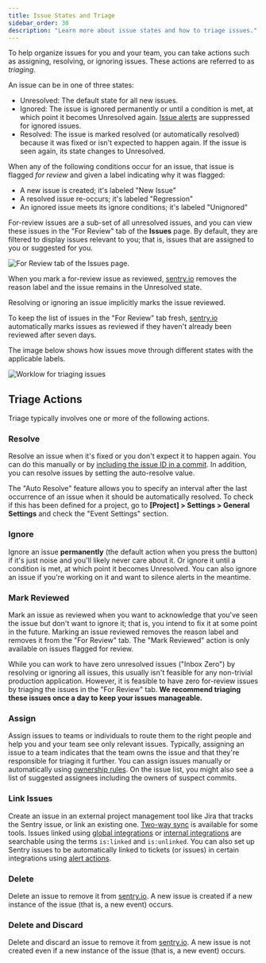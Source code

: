 ```yaml
---
title: Issue States and Triage
sidebar_order: 30
description: "Learn more about issue states and how to triage issues."
---
```


To help organize issues for you and your team, you can take actions such as assigning, resolving, or ignoring issues. These actions are referred to as _triaging_.

An issue can be in one of three states:

- Unresolved: The default state for all new issues.
- Ignored: The issue is ignored permanently or until a condition is met, at which point it becomes Unresolved again. [Issue alerts](/product/alerts-notifications/issue-alerts/) are suppressed for ignored issues.
- Resolved: The issue is marked resolved (or automatically resolved) because it was fixed or isn't expected to happen again. If the issue is seen again, its state changes to Unresolved.

When any of the following conditions occur for an issue, that issue is flagged *for review* and given a label indicating why it was flagged:

- A new issue is created; it's labeled "New Issue"
- A resolved issue re-occurs; it's labeled "Regression"
- An ignored issue meets its ignore conditions; it's labeled "Unignored"

For-review issues are a sub-set of all unresolved issues, and you can view these issues in the "For Review" tab of the **Issues** page. By default, they are filtered to display issues relevant to you; that is, issues that are assigned to you or suggested for you.

![For Review tab of the Issues page.](for-review-page-docs.png)

When you mark a for-review issue as reviewed, [sentry.io](https://sentry.io) removes the reason label and the issue remains in the Unresolved state.

Resolving or ignoring an issue implicitly marks the issue reviewed.

To keep the list of issues in the "For Review" tab fresh, [sentry.io](https://sentry.io) automatically marks issues as reviewed if they haven't already been reviewed after seven days.

The image below shows how issues move through different states with the applicable labels.

![Worklow for triaging issues](issue-workflow.png)

## Triage Actions

Triage typically involves one or more of the following actions.

### Resolve

Resolve an issue when it's fixed or you don't expect it to happen again. You can do this manually or by [including the issue ID in a commit](/product/integrations/source-code-mgmt/gitlab/#resolve-via-commit-or-pull-request). In addition, you can resolve issues by setting the auto-resolve value.

The "Auto Resolve" feature allows you to specify an interval after the last occurrence of an issue when it should be automatically resolved. To check if this has been defined for a project, go to **[Project] > Settings > General Settings** and check the "Event Settings" section.

### Ignore

Ignore an issue **permanently** (the default action when you press the button) if it's just noise and you'll likely never care about it. Or ignore it until a condition is met, at which point it becomes Unresolved. You can also ignore an issue if you're working on it and want to silence alerts in the meantime.

### Mark Reviewed

Mark an issue as reviewed when you want to acknowledge that you've seen the issue but don't want to ignore it; that is, you intend to fix it at some point in the future. Marking an issue reviewed removes the reason label and removes it from the "For Review" tab. The "Mark Reviewed" action is only available on issues flagged for review.

While you can work to have zero unresolved issues ("Inbox Zero") by resolving or ignoring all issues, this usually isn't feasible for any non-trivial production application. However, it is feasible to have zero for-review issues by triaging the issues in the "For Review" tab. **We recommend triaging these issues once a day to keep your issues manageable.**

### Assign

Assign issues to teams or individuals to route them to the right people and help you and your team see only relevant issues. Typically, assigning an issue to a team indicates that the team owns the issue and that they're responsible for triaging it further. You can assign issues manually or automatically using [ownership rules](/product/issues/issue-owners/). On the issue list, you might also see a list of suggested assignees including the owners of suspect commits.

### Link Issues

Create an issue in an external project management tool like Jira that tracks the Sentry issue, or link an existing one. [Two-way sync](/product/accounts/getting-started/#33-issue-tracking) is available for some tools. Issues linked using [global integrations](/product/integrations/integration-platform/#public-integrations) or [internal integrations](/product/integrations/integration-platform/#internal-integrations) are searchable using the terms `is:linked` and `is:unlinked`. You can also set up Sentry issues to be automatically linked to tickets (or issues) in certain integrations using [alert actions](/product/alerts-notifications/issue-alerts/).

### Delete

Delete an issue to remove it from [sentry.io](https://sentry.io). A new issue is created if a new instance of the issue (that is, a new event) occurs.

### Delete and Discard

Delete and discard an issue to remove it from [sentry.io](https://sentry.io). A new issue is not created even if a new instance of the issue (that is, a new event) occurs.
